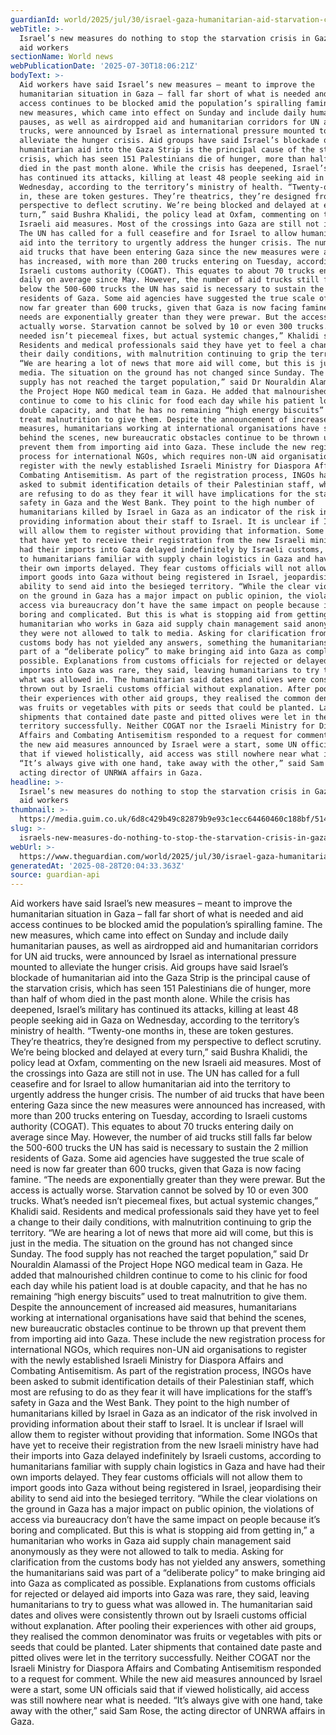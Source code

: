 ```yaml
---
guardianId: world/2025/jul/30/israel-gaza-humanitarian-aid-starvation-crisis
webTitle: >-
  Israel’s new measures do nothing to stop the starvation crisis in Gaza, say
  aid workers
sectionName: World news
webPublicationDate: '2025-07-30T18:06:21Z'
bodyText: >-
  Aid workers have said Israel’s new measures – meant to improve the
  humanitarian situation in Gaza – fall far short of what is needed and aid
  access continues to be blocked amid the population’s spiralling famine. The
  new measures, which came into effect on Sunday and include daily humanitarian
  pauses, as well as airdropped aid and humanitarian corridors for UN aid
  trucks, were announced by Israel as international pressure mounted to
  alleviate the hunger crisis. Aid groups have said Israel’s blockade of
  humanitarian aid into the Gaza Strip is the principal cause of the starvation
  crisis, which has seen 151 Palestinians die of hunger, more than half of whom
  died in the past month alone. While the crisis has deepened, Israel’s military
  has continued its attacks, killing at least 48 people seeking aid in Gaza on
  Wednesday, according to the territory’s ministry of health. “Twenty-one months
  in, these are token gestures. They’re theatrics, they’re designed from my
  perspective to deflect scrutiny. We’re being blocked and delayed at every
  turn,” said Bushra Khalidi, the policy lead at Oxfam, commenting on the new
  Israeli aid measures. Most of the crossings into Gaza are still not in use.
  The UN has called for a full ceasefire and for Israel to allow humanitarian
  aid into the territory to urgently address the hunger crisis. The number of
  aid trucks that have been entering Gaza since the new measures were announced
  has increased, with more than 200 trucks entering on Tuesday, according to
  Israeli customs authority (COGAT). This equates to about 70 trucks entering
  daily on average since May. However, the number of aid trucks still falls far
  below the 500-600 trucks the UN has said is necessary to sustain the 2 million
  residents of Gaza. Some aid agencies have suggested the true scale of need is
  now far greater than 600 trucks, given that Gaza is now facing famine. “The
  needs are exponentially greater than they were prewar. But the access is
  actually worse. Starvation cannot be solved by 10 or even 300 trucks. What’s
  needed isn’t piecemeal fixes, but actual systemic changes,” Khalidi said.
  Residents and medical professionals said they have yet to feel a change to
  their daily conditions, with malnutrition continuing to grip the territory.
  “We are hearing a lot of news that more aid will come, but this is just in the
  media. The situation on the ground has not changed since Sunday. The food
  supply has not reached the target population,” said Dr Nouraldin Alamassi of
  the Project Hope NGO medical team in Gaza. He added that malnourished children
  continue to come to his clinic for food each day while his patient load is at
  double capacity, and that he has no remaining “high energy biscuits” used to
  treat malnutrition to give them. Despite the announcement of increased aid
  measures, humanitarians working at international organisations have said that
  behind the scenes, new bureaucratic obstacles continue to be thrown up that
  prevent them from importing aid into Gaza. These include the new registration
  process for international NGOs, which requires non-UN aid organisations to
  register with the newly established Israeli Ministry for Diaspora Affairs and
  Combating Antisemitism. As part of the registration process, INGOs have been
  asked to submit identification details of their Palestinian staff, which most
  are refusing to do as they fear it will have implications for the staff’s
  safety in Gaza and the West Bank. They point to the high number of
  humanitarians killed by Israel in Gaza as an indicator of the risk involved in
  providing information about their staff to Israel. It is unclear if Israel
  will allow them to register without providing that information. Some INGOs
  that have yet to receive their registration from the new Israeli ministry have
  had their imports into Gaza delayed indefinitely by Israeli customs, according
  to humanitarians familiar with supply chain logistics in Gaza and have had
  their own imports delayed. They fear customs officials will not allow them to
  import goods into Gaza without being registered in Israel, jeopardising their
  ability to send aid into the besieged territory. “While the clear violations
  on the ground in Gaza has a major impact on public opinion, the violations of
  access via bureaucracy don’t have the same impact on people because it’s
  boring and complicated. But this is what is stopping aid from getting in,” a
  humanitarian who works in Gaza aid supply chain management said anonymously as
  they were not allowed to talk to media. Asking for clarification from the
  customs body has not yielded any answers, something the humanitarians said was
  part of a “deliberate policy” to make bringing aid into Gaza as complicated as
  possible. Explanations from customs officials for rejected or delayed aid
  imports into Gaza was rare, they said, leaving humanitarians to try to guess
  what was allowed in. The humanitarian said dates and olives were consistently
  thrown out by Israeli customs official without explanation. After pooling
  their experiences with other aid groups, they realised the common denominator
  was fruits or vegetables with pits or seeds that could be planted. Later
  shipments that contained date paste and pitted olives were let in the
  territory successfully. Neither COGAT nor the Israeli Ministry for Diaspora
  Affairs and Combating Antisemitism responded to a request for comment. While
  the new aid measures announced by Israel were a start, some UN officials said
  that if viewed holistically, aid access was still nowhere near what is needed.
  “It’s always give with one hand, take away with the other,” said Sam Rose, the
  acting director of UNRWA affairs in Gaza.
headline: >-
  Israel’s new measures do nothing to stop the starvation crisis in Gaza, say
  aid workers
thumbnail: >-
  https://media.guim.co.uk/6d8c429b49c82879b9e93c1ecc64460460c188bf/514_0_5202_4162/500.jpg
slug: >-
  israels-new-measures-do-nothing-to-stop-the-starvation-crisis-in-gaza-say-aid-workers
webUrl: >-
  https://www.theguardian.com/world/2025/jul/30/israel-gaza-humanitarian-aid-starvation-crisis
generatedAt: '2025-08-28T20:04:33.363Z'
source: guardian-api
---
```

Aid workers have said Israel’s new measures – meant to improve the humanitarian situation in Gaza – fall far short of what is needed and aid access continues to be blocked amid the population’s spiralling famine. The new measures, which came into effect on Sunday and include daily humanitarian pauses, as well as airdropped aid and humanitarian corridors for UN aid trucks, were announced by Israel as international pressure mounted to alleviate the hunger crisis. Aid groups have said Israel’s blockade of humanitarian aid into the Gaza Strip is the principal cause of the starvation crisis, which has seen 151 Palestinians die of hunger, more than half of whom died in the past month alone. While the crisis has deepened, Israel’s military has continued its attacks, killing at least 48 people seeking aid in Gaza on Wednesday, according to the territory’s ministry of health. “Twenty-one months in, these are token gestures. They’re theatrics, they’re designed from my perspective to deflect scrutiny. We’re being blocked and delayed at every turn,” said Bushra Khalidi, the policy lead at Oxfam, commenting on the new Israeli aid measures. Most of the crossings into Gaza are still not in use. The UN has called for a full ceasefire and for Israel to allow humanitarian aid into the territory to urgently address the hunger crisis. The number of aid trucks that have been entering Gaza since the new measures were announced has increased, with more than 200 trucks entering on Tuesday, according to Israeli customs authority (COGAT). This equates to about 70 trucks entering daily on average since May. However, the number of aid trucks still falls far below the 500-600 trucks the UN has said is necessary to sustain the 2 million residents of Gaza. Some aid agencies have suggested the true scale of need is now far greater than 600 trucks, given that Gaza is now facing famine. “The needs are exponentially greater than they were prewar. But the access is actually worse. Starvation cannot be solved by 10 or even 300 trucks. What’s needed isn’t piecemeal fixes, but actual systemic changes,” Khalidi said. Residents and medical professionals said they have yet to feel a change to their daily conditions, with malnutrition continuing to grip the territory. “We are hearing a lot of news that more aid will come, but this is just in the media. The situation on the ground has not changed since Sunday. The food supply has not reached the target population,” said Dr Nouraldin Alamassi of the Project Hope NGO medical team in Gaza. He added that malnourished children continue to come to his clinic for food each day while his patient load is at double capacity, and that he has no remaining “high energy biscuits” used to treat malnutrition to give them. Despite the announcement of increased aid measures, humanitarians working at international organisations have said that behind the scenes, new bureaucratic obstacles continue to be thrown up that prevent them from importing aid into Gaza. These include the new registration process for international NGOs, which requires non-UN aid organisations to register with the newly established Israeli Ministry for Diaspora Affairs and Combating Antisemitism. As part of the registration process, INGOs have been asked to submit identification details of their Palestinian staff, which most are refusing to do as they fear it will have implications for the staff’s safety in Gaza and the West Bank. They point to the high number of humanitarians killed by Israel in Gaza as an indicator of the risk involved in providing information about their staff to Israel. It is unclear if Israel will allow them to register without providing that information. Some INGOs that have yet to receive their registration from the new Israeli ministry have had their imports into Gaza delayed indefinitely by Israeli customs, according to humanitarians familiar with supply chain logistics in Gaza and have had their own imports delayed. They fear customs officials will not allow them to import goods into Gaza without being registered in Israel, jeopardising their ability to send aid into the besieged territory. “While the clear violations on the ground in Gaza has a major impact on public opinion, the violations of access via bureaucracy don’t have the same impact on people because it’s boring and complicated. But this is what is stopping aid from getting in,” a humanitarian who works in Gaza aid supply chain management said anonymously as they were not allowed to talk to media. Asking for clarification from the customs body has not yielded any answers, something the humanitarians said was part of a “deliberate policy” to make bringing aid into Gaza as complicated as possible. Explanations from customs officials for rejected or delayed aid imports into Gaza was rare, they said, leaving humanitarians to try to guess what was allowed in. The humanitarian said dates and olives were consistently thrown out by Israeli customs official without explanation. After pooling their experiences with other aid groups, they realised the common denominator was fruits or vegetables with pits or seeds that could be planted. Later shipments that contained date paste and pitted olives were let in the territory successfully. Neither COGAT nor the Israeli Ministry for Diaspora Affairs and Combating Antisemitism responded to a request for comment. While the new aid measures announced by Israel were a start, some UN officials said that if viewed holistically, aid access was still nowhere near what is needed. “It’s always give with one hand, take away with the other,” said Sam Rose, the acting director of UNRWA affairs in Gaza.
